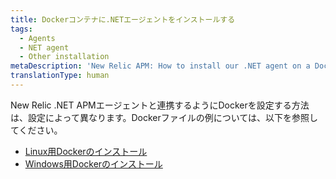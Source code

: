 ```yaml
---
title: Dockerコンテナに.NETエージェントをインストールする
tags:
  - Agents
  - NET agent
  - Other installation
metaDescription: 'New Relic APM: How to install our .NET agent on a Docker container.'
translationType: human
---
```


New Relic .NET APMエージェントと連携するようにDockerを設定する方法は、設定によって異なります。Dockerファイルの例については、以下を参照してください。

* [Linux用Dockerのインストール](/install/dotnet/?deployment=linux&docker=yesDocker)
* [Windows用Dockerのインストール](/install/dotnet/?deployment=windowsInstall&docker=yesDocker)